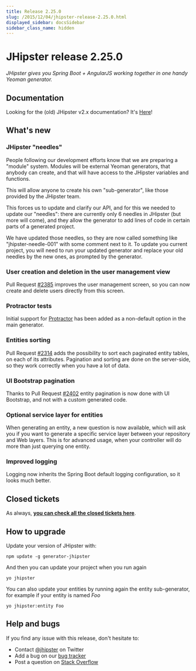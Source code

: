 ```yaml
---
title: Release 2.25.0
slug: /2015/12/04/jhipster-release-2.25.0.html
displayed_sidebar: docsSidebar
sidebar_class_name: hidden
---
```


JHipster release 2.25.0
==================

*JHipster gives you Spring Boot + AngularJS working together in one handy Yeoman generator.*

Documentation
----------

Looking for the (old) JHipster v2.x documentation? It's [Here](/documentation-archive/)!

What's new
----------

### JHipster "needles"

People following our development efforts know that we are preparing a "module" system. Modules will be external Yeoman generators, that anybody can create, and that will have access to the JHipster variables and functions.

This will allow anyone to create his own "sub-generator", like those provided by the JHipster team.

This forces us to update and clarify our API, and for this we needed to update our "needles": there are currently only 6 needles in JHipster (but more will come), and they allow the generator to add lines of code in certain parts of a generated project.

We have updated those needles, so they are now called something like "jhipster-needle-001" with some comment next to it. To update you current project, you will need to run your updated generator and replace your old needles by the new ones, as prompted by the generator.

### User creation and deletion in the user management view

Pull Request [#2385](https://github.com/jhipster/generator-jhipster/pull/2385) improves the user management screen, so you can now create and delete users directly from this screen.

### Protractor tests

Initial support for [Protractor](https://github.com/angular/protractor) has been added as a non-default option in the main generator.

### Entities sorting

Pull Request [#2314](https://github.com/jhipster/generator-jhipster/pull/2314) adds the possibility to sort each paginated entity tables, on each of its attributes. Pagination and sorting are done on the server-side, so they work correctly when you have a lot of data.

### UI Bootstrap pagination

Thanks to Pull Request [#2402](https://github.com/jhipster/generator-jhipster/pull/2402) entity pagination is now done with UI Bootstrap, and not with a custom generated code.

### Optional service layer for entities

When generating an entity, a new question is now available, which will ask you if you want to generate a specific service layer between your repository and Web layers. This is for advanced usage, when your controller will do more than just querying one entity.

### Improved logging

Logging now inherits the Spring Boot default logging configuration, so it looks much better.

Closed tickets
------------

As always, __[you can check all the closed tickets here](https://github.com/jhipster/generator-jhipster/issues?q=milestone%3A2.25.0+is%3Aclosed)__.

How to upgrade
------------

Update your version of JHipster with:

```
npm update -g generator-jhipster
```

And then you can update your project when you run again

```
yo jhipster
```

You can also update your entities by running again the entity sub-generator, for example if your entity is named _Foo_

```
yo jhipster:entity Foo
```

Help and bugs
--------------

If you find any issue with this release, don't hesitate to:

- Contact [@jhipster](https://twitter.com/jhipster) on Twitter
- Add a bug on our [bug tracker](https://github.com/jhipster/generator-jhipster/issues?state=open)
- Post a question on [Stack Overflow](http://stackoverflow.com/tags/jhipster/info)
